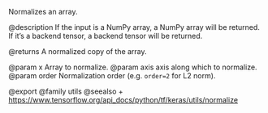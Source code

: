 Normalizes an array.

@description
If the input is a NumPy array, a NumPy array will be returned.
If it's a backend tensor, a backend tensor will be returned.

@returns
    A normalized copy of the array.

@param x Array to normalize.
@param axis axis along which to normalize.
@param order Normalization order (e.g. `order=2` for L2 norm).

@export
@family utils
@seealso
+ <https://www.tensorflow.org/api_docs/python/tf/keras/utils/normalize>
